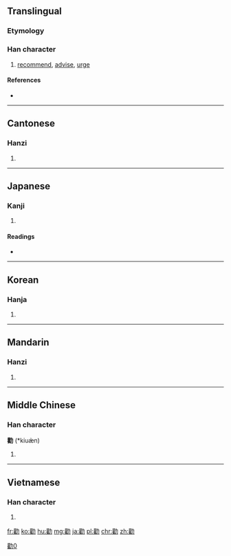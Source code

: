 {{also|劝|勧}}
==Translingual==

===Etymology===
{{Han compound|雚|力|c1=p|c2=s|t2=strength|ls=psc}}

===Han character===
{{Han char|rn=19|rad=力|as=17|sn=19|four=4422<sub>7</sub>|canj=廿土大尸 (TGKS)|ids=⿰[[雚]][[力]]}}

# [[recommend]], [[advise]], [[urge]]

====References====
* {{Han ref|kx=0150.120|dkj=02486|dj=0338.200|hdz=10382.180|uh=52F8|ud=21240|bh=C455|bd=50261}}

----

==Cantonese==

===Hanzi===
{{yue-hanzi|jyut=hyun3|y=hyun3|sim=劝}}

# {{defn|lang=yue|sort=力17}}

----

==Japanese==

===Kanji===
{{ja-kanji|grade=|rs=力17|style=ky|shin=勧}}

# {{defn|lang=ja|sort=力17}}

====Readings====
* {{ja-readings|goon=[[こん]] (kon)|kanon=[[けん]] (ken)|kanyoon=[[かん]] (kan)|kun=[[すすめる]] (susumeru)}}

----

==Korean==

===Hanja===
{{ko-hanja|hangeul=권|rv=gwon|mr=kwŏn}}

# {{defn|lang=ko|sort=力17}}

----

==Mandarin==

===Hanzi===
{{cmn-hanzi|sim=劝|pin=[[quàn]] ([[quan4]]), [[zhuó]] ([[zhuo2]])|wg=ch'üan<sup>4</sup>, cho<sup>2</sup>}}

# {{defn|lang=cmn|sort=力17}}

----

==Middle Chinese==

===Han character===
'''勸''' (*kiuæ̀n)<!--note: asterisk indicates that this character appears more than four times in the Tang Dynasty corpus of literature-->

# {{defn|lang=ltc|sort=力17}}

----

==Vietnamese==

===Han character===
{{vi-hantu|[[khuyến]], [[khuyên]]|rs=力17}}

# {{defn|lang=vi|sort=力17}}

[[Category:CJKV characters simplified differently in Japan and China|勸0]]

[[fr:勸]]
[[ko:勸]]
[[hu:勸]]
[[mg:勸]]
[[ja:勸]]
[[pl:勸]]
[[chr:勸]]
[[zh:勸]]